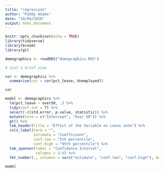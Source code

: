 ```yaml
---
title: "regression"
author: "Paddy Adams"
date: "24/04/2020"
output: html_document
---
```


```r
knitr::opts_chunk$set(echo = TRUE)
library(tidyverse)
library(broom)
library(gt)

demographics <- readRDS("demographics.RDS")

```

```r


# just a brief view 

cor <- demographics %>% 
  summarise(cor = cor(pct_leave, Unemployed))

cor

```

```r

model <- demographics %>% 
  lm(pct_leave ~ over50, .) %>% 
  tidy(conf.int = T) %>% 
  select(-c(std.error, p.value, statistic)) %>% 
  mutate(term = c("Intercept", "Over 50")) %>% 
  gt() %>% 
  tab_header(title = "Effect of the Variable on Leave vote") %>% 
  cols_label(term = "",
             estimate = "Coefficient",
             conf.low = "5th percentile",
             conf.high = "95th percentile") %>%
  tab_spanner(label = "Confidence Interval",
              columns = 3:4) %>% 
  fmt_number(., columns = vars("estimate", "conf.low", "conf.high"), decimals = 2)
  
model

```


